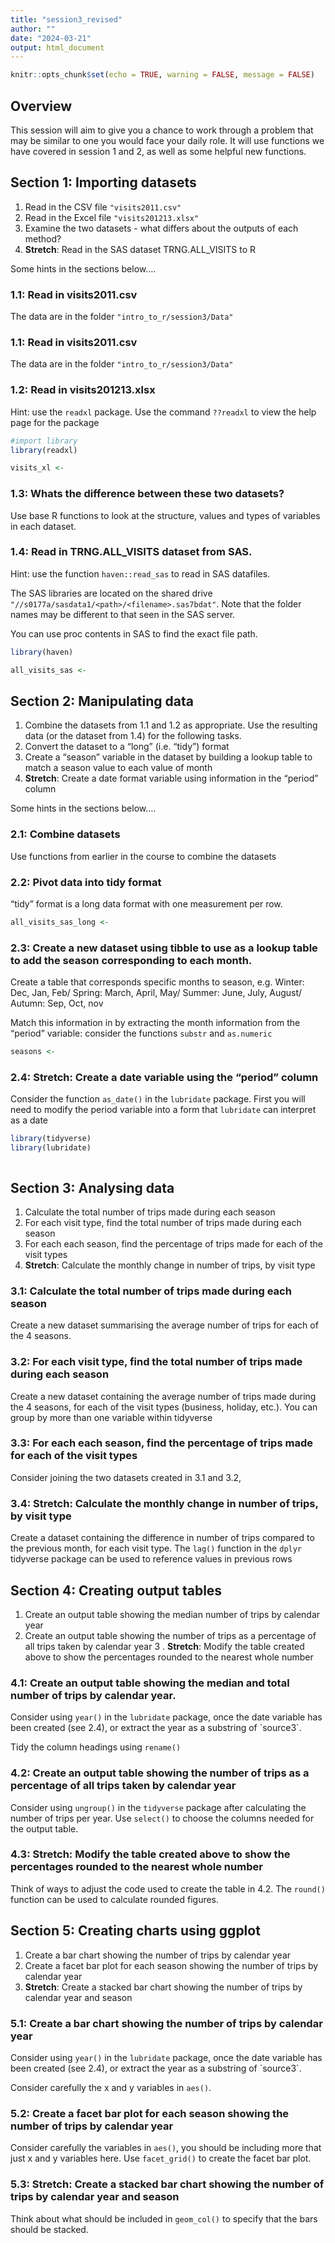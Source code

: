 ```yaml
---
title: "session3_revised"
author: ""
date: "2024-03-21"
output: html_document
---
```


```r
knitr::opts_chunk$set(echo = TRUE, warning = FALSE, message = FALSE)
```

## Overview

This session will aim to give you a chance to work through a problem that may be similar to one you would face your daily role. It will use functions we have covered in session 1 and 2, as well as some helpful new functions.

## Section 1: Importing datasets

1.  Read in the CSV file `"visits2011.csv"`
2.  Read in the Excel file `"visits201213.xlsx"`
3.  Examine the two datasets - what differs about the outputs of each method?
4.  **Stretch**: Read in the SAS dataset TRNG.ALL_VISITS to R

Some hints in the sections below....

### 1.1: Read in visits2011.csv

The data are in the folder `"intro_to_r/session3/Data"`

### 1.1: Read in visits2011.csv

The data are in the folder `"intro_to_r/session3/Data"`

### 1.2: Read in visits201213.xlsx

Hint: use the `readxl` package. Use the command `??readxl` to view the help page for the package

```r
#import library 
library(readxl)

visits_xl <- 

```

### 1.3: Whats the difference between these two datasets?

Use base R functions to look at the structure, values and types of variables in each dataset.

### 1.4: Read in TRNG.ALL_VISITS dataset from SAS.

Hint: use the function `haven::read_sas` to read in SAS datafiles.

The SAS libraries are located on the shared drive `"//s0177a/sasdata1/<path>/<filename>.sas7bdat"`. Note that the folder names may be different to that seen in the SAS server.

You can use proc contents in SAS to find the exact file path.

```r
library(haven)

all_visits_sas <- 
```

## Section 2: Manipulating data

1.  Combine the datasets from 1.1 and 1.2 as appropriate. Use the resulting data (or the dataset from 1.4) for the following tasks.
2.  Convert the dataset to a "long" (i.e. "tidy") format
3.  Create a "season" variable in the dataset by building a lookup table to match a season value to each value of month
4.  **Stretch**: Create a date format variable using information in the "period" column

Some hints in the sections below....

### 2.1: Combine datasets

Use functions from earlier in the course to combine the datasets

### 2.2: Pivot data into tidy format

"tidy" format is a long data format with one measurement per row.

```r
all_visits_sas_long <-
```

### 2.3: Create a new dataset using tibble to use as a lookup table to add the season corresponding to each month.

Create a table that corresponds specific months to season, e.g. Winter: Dec, Jan, Feb/ Spring: March, April, May/ Summer: June, July, August/ Autumn: Sep, Oct, nov

Match this information in by extracting the month information from the "period" variable: consider the functions `substr` and `as.numeric`

```r
seasons <- 
```

### 2.4: Stretch: Create a date variable using the "period" column

Consider the function `as_date()` in the `lubridate` package. First you will need to modify the period variable into a form that `lubridate` can interpret as a date

```r
library(tidyverse)
library(lubridate)



```

## Section 3: Analysing data

1.  Calculate the total number of trips made during each season
2.  For each visit type, find the total number of trips made during each season
3.  For each each season, find the percentage of trips made for each of the visit types
4.  **Stretch**: Calculate the monthly change in number of trips, by visit type

### 3.1: Calculate the total number of trips made during each season

Create a new dataset summarising the average number of trips for each of the 4 seasons.

### 3.2: For each visit type, find the total number of trips made during each season

Create a new dataset containing the average number of trips made during the 4 seasons, for each of the visit types (business, holiday, etc.). You can group by more than one variable within tidyverse

### 3.3: For each each season, find the percentage of trips made for each of the visit types

Consider joining the two datasets created in 3.1 and 3.2,

### 3.4: Stretch: Calculate the monthly change in number of trips, by visit type

Create a dataset containing the difference in number of trips compared to the previous month, for each visit type. The `lag()` function in the `dplyr` tidyverse package can be used to reference values in previous rows

## Section 4: Creating output tables

1.  Create an output table showing the median number of trips by calendar year
2.  Create an output table showing the number of trips as a percentage of all trips taken by calendar year 3 . **Stretch**: Modify the table created above to show the percentages rounded to the nearest whole number

### 4.1: Create an output table showing the median and total number of trips by calendar year.

Consider using `year()` in the `lubridate` package, once the date variable has been created (see 2.4), or extract the year as a substring of \`source3\`.

Tidy the column headings using `rename()`

### 4.2: Create an output table showing the number of trips as a percentage of all trips taken by calendar year

Consider using `ungroup()` in the `tidyverse` package after calculating the number of trips per year. Use `select()` to choose the columns needed for the output table.

### 4.3: Stretch: Modify the table created above to show the percentages rounded to the nearest whole number

Think of ways to adjust the code used to create the table in 4.2. The `round()` function can be used to calculate rounded figures.

## Section 5: Creating charts using ggplot

1.  Create a bar chart showing the number of trips by calendar year
2.  Create a facet bar plot for each season showing the number of trips by calendar year
3.  **Stretch**: Create a stacked bar chart showing the number of trips by calendar year and season

### 5.1: Create a bar chart showing the number of trips by calendar year

Consider using `year()` in the `lubridate` package, once the date variable has been created (see 2.4), or extract the year as a substring of \`source3\`.

Consider carefully the x and y variables in `aes()`.

### 5.2: Create a facet bar plot for each season showing the number of trips by calendar year

Consider carefully the variables in `aes()`, you should be including more that just x and y variables here. Use `facet_grid()` to create the facet bar plot.

### 5.3: Stretch: Create a stacked bar chart showing the number of trips by calendar year and season

Think about what should be included in `geom_col()` to specify that the bars should be stacked.
